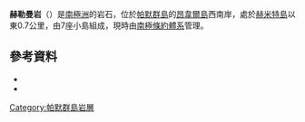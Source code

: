 {{coord|64|48|S|64|1|W|source:GNIS|display=title}}

'''赫勒曼岩'''（{{lang-en|Hellerman Rocks}}）是[[南極洲|南極洲]]的岩石，位於[[帕默群島|帕默群島]]的[[昂韋爾島|昂韋爾島]]西南岸，處於[[赫米特島|赫米特島]]以東0.7公里，由7座小島組成，現時由[[南極條約體系|南極條約體系]]管理。

==參考資料==
*{{cite gnis | type = antarid | id = 6612| name = Hellerman Rocks| accessdate = 2012-06-10}}
*{{usgs-gazetteer|id=6612}}

{{DEFAULTSORT:Hellerman Rocks}}
[[Category:帕默群島岩層|Category:帕默群島岩層]]


{{PalmerArchipelago-geo-stub}}